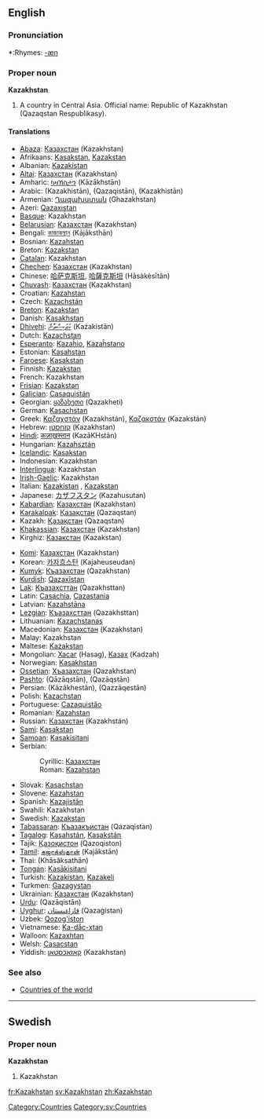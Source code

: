 ==English==

===Pronunciation===
*:Rhymes: [[Rhymes:English:-æn|-æn]]

===Proper noun===
'''Kazakhstan'''

#A country in Central Asia. Official name: Republic of Kazakhstan (Qazaqstan Respublikasy).

====Translations====
{{top}}
*[[Abaza]]: [[Казахстан]] (Kazakhstan)
*Afrikaans: [[Kasakstan]], [[Kazakstan]]
*Albanian: [[Kazakistan]]
*[[Altai]]: [[Казахстан]] (Kazakhstan)
*Amharic: [[ካዛኽስታን]] (Kāzākhstān)
*Arabic: {{ARchar|[[كازاخستان]]}} (Kazakhistān), {{ARchar|[[قازاقستان]]}} (Qazaqistān), {{ARchar|[[كازخستان]]}} (Kazakhistān)
*Armenian: [[Ղազախստան]] (Ghazakhstan)
*Azeri: [[Qazaxıstan]]
*[[Basque]]: Kazakhstan
*[[Belarusian]]: [[Казахстан]] (Kazakhstan)
*Bengali: [[কাজাকস্থান]] (Kājāksthān)
*Bosnian: [[Kazahstan#Bosnian|Kazahstan]] {{m}}
*Breton: [[Kazakstan]]
*[[Catalan]]: Kazakhstan
*[[Chechen]]: [[Казахстан]] (Kazakhstan)
*Chinese: [[哈萨克斯坦]], [[哈薩克斯坦]] (Hāsàkèsītǎn)
*[[Chuvash]]: [[Казахстан]] (Kazakhstan)
*Croatian: [[Kazahstan]]
*Czech: [[Kazachstán]]
*[[Breton]]: [[Kazakstan]]
*Danish: [[Kasakhstan]]
*[[Dhivehi]]: [[ކަޒަކިސްތާން]] (Każakistān)
*Dutch: [[Kazachstan]]
*[[Esperanto]]: [[Kazaĥio]], [[Kazaĥstano]]
*Estonian: [[Kasahstan]]
*[[Faroese]]: [[Kasakstan]]
*Finnish: [[Kazakstan]]
*French: Kazakhstan {{m}}
*[[Frisian]]: [[Kazakstan]]
*[[Galician]]: [[Casaquistán]]
*Georgian: [[ყაზახეთი]] (Qazakheti)
*German: [[Kasachstan]] {{n}}
*Greek: [[Καζαχστάν]] (Kazakhstán), [[Καζακστάν]] (Kazakstán) {{n}}
*Hebrew: [[קזחסטן]] (Kazakhstan)
*[[Hindi]]: [[कज़ाख़स्तान]] (KazāKHstān)
*Hungarian: [[Kazahsztán]]
*[[Icelandic]]: [[Kasakstan]]
*Indonesian: Kazakhstan
*[[Interlingua]]: Kazakhstan
*[[Irish-Gaelic]]: Kazakhstan
*Italian: [[Kazakistan]] {{m}}, [[Kazakstan]] {{m}}
*Japanese: [[カザフスタン]] (Kazahusutan)
*[[Kabardian]]: [[Казахстан]] (Kazakhstan)
*[[Karakalpak]]: [[Қазақстан]] (Qazaqstan)
*Kazakh: [[Қазақстан]] (Qazaqstan)
*[[Khakassian]]: [[Казахстан]] (Kazakhstan)
*Kirghiz: [[Казакстан]] (Kazakstan)
{{mid}}
*[[Komi]]: [[Казахстан]] (Kazakhstan)
*Korean: [[카자흐스탄]] (Kajaheuseudan)
*[[Kumyk]]: [[Къазахстан]] (Qazakhstan)
*[[Kurdish]]: [[Qazaxîstan]]
*[[Lak]]: [[Къазахсттан]] (Qazakhsttan)
*Latin: [[Casachia]], [[Cazastania]]
*Latvian: [[Kazahstāna]]
*[[Lezgian]]: [[Къазахсттан]] (Qazakhsttan)
*Lithuanian: [[Kazachstanas]]
*Macedonian: [[Казахстан]] (Kazakhstan)
*Malay: Kazakhstan
*Maltese: [[Każakstan]]
*Mongolian: [[Хасаг]] (Hasag), [[Казах]] (Kadzah)
*Norwegian: [[Kasakhstan]]
*[[Ossetian]]: [[Хъазахстан]] (Qazakhstan)
*[[Pashto]]: {{FAchar|[[قازاقستان]]}} (Qāzāqstān), {{FAchar|[[قزاقستان]]}} (Qazāqstān)
*Persian: {{FAchar|[[کازاخستان]]}} (Kāzākhestān), {{FAchar|[[قزاقستان]]}} (Qazzāqestān)
*Polish: [[Kazachstan]]
*Portuguese: [[Cazaquistão]]
*Romanian: [[Kazahstan]] {{n}}
*Russian: [[Казахстан]] (Kazakhstán) {{m}}
*[[Sami]]: [[Kasakstan]]
*[[Samoan]]: [[Kasakisitani]]
*Serbian:
*:Cyrillic: [[Казахстан#Serbian|Казахстан]] {{m}}
*:Roman: [[Kazahstan#Serbian|Kazahstan]] {{m}}
*Slovak: [[Kasachstan]]
*Slovene: [[Kazahstan]]
*Spanish: [[Kazajistán]] {{m}}
*Swahili: Kazakhstan
*Swedish: [[Kazakstan]]
*[[Tabassaran]]: [[Къазакъистан]] (Qazaqistan)
*[[Tagalog]]: [[Kasahstán]], [[Kasakstán]]
*Tajik: [[Қазоқистон]] (Qazoqiston)
*[[Tamil]]: [[கஜாக்ஸ்தான்]] (Kajākstān)
*Thai: {{THchar|[[คาซัคสถาน]]}} (Khāsâksathān)
*[[Tongan]]: [[Kasākisitani]]
*Turkish: [[Kazakistan]], [[Kazakeli]]
*Turkmen: [[Gazagystan]]
*Ukrainian: [[Казахстан]] (Kazakhstan)
*[[Urdu]]: {{URchar|[[قزاقستان]]}} (Qazāqistān)
*[[Uyghur]]: [[ﻗﺎﺯﺍﻏﯩﺴﺘﺎﻥ]] (Qazaġistan)
*Uzbek: [[Qozog'iston]]
*Vietnamese: [[Ka-dắc-xtan]]
*Walloon: [[Kazaxhtan]]
*Welsh: [[Casacstan]]
*Yiddish: [[קאַזאַכסטאַן]] (Kazakhstan)
{{bottom}}

===See also===
*[[Countries of the world]]


----

==Swedish==
===Proper noun===
'''Kazakhstan'''
#Kazakhstan

[[Category:Countries]]
[[Category:sv:Countries]]

[[fr:Kazakhstan]]
[[sv:Kazakhstan]]
[[zh:Kazakhstan]]